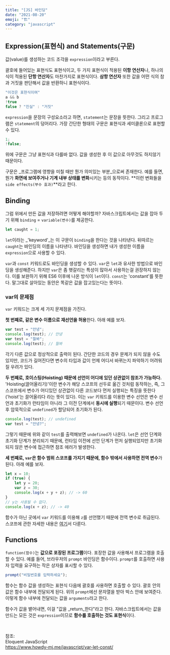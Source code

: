 ```yaml
---
title: "[JS] 바인딩"
date: "2021-08-20"
emoji: "🏗"
category: "javascript"
---
```


## Expression(표현식) and Statements(구문)

값(value)를 생성하는 코드 조각을 `expression`이라고 부른다.

괄호에 들어있는 표현식도 표현식이고, 두 가지 표현식이 적용된 **이항 연산자**나, 하나의 식이 적용된 **단항 연산자**도 마찬가지로 표현식이다.
**삼항 연산자** 또한 값을 어떤 식의 참과 거짓을 판단해서 값을 반환하니 표현식이다.
```js
"이것은 표현식이여"
a && b
!true
false ? "진실" : "거짓"
```

`expression`을 문장의 구성요소라고 하면, `statement`는 문장을 뜻한다. 
그리고 프로그램은 `statement`의 덩어리다.
가장 간단한 형태의 구문은 표현식과 세미클론으로 표현할 수 있다.
```js
1;
!false;
```
위에 구문은 그냥 표현식과 다를바 없다. 값을 생성한 후 이 값으로 아무것도 하지않기 때문이다.

구문은 _프로그램에 영향을 미칠 때만 뭔가 의미있는 부분_으로써 존재한다.
예를 들면, 뭔가 **화면에 보여주거나 기계 내부 상태를 변화**시키는 등의 동작이다. **이런 변화들을 `side effects(부수 효과)`**라고 한다.


## Binding

그럼 위에서 만든 값을 저장하려면 어떻게 해야할까? 자바스크립트에서는 값을 잡아 두기 위해 `binding` = `variable(변수)`를 제공한다.
```js
let caught = 1;
```
`let`이라는 _'keyword'_는 이 구문이 `binding`을 한다는 것을 나타낸다. 뒤따르는 `caught`는 바인딩의 이름을 나타낸다.
바인딩을 생성하면 내가 생성한 이름을 `expression`으로 사용할 수 있다.

`var`과 `const` 키워드로도 바인딩을 생성할 수 있다. `var`은 `let`과 유사한 방법으로 바인딩을 생성해준다. 하지만 `var`은 좀 햇갈리는 특성이 많아서 사용하는걸 권장하지 않는다.
이를 보완하기 위해 ES6 이후에 나온 방식이 `let`이다. `const`는 'constant'를 뜻한다. 말그대로 살아있는 동안은 똑같은 값을 잡고있는다는 뜻이다.

### var의 문제점
`var` 키워드는 크게 세 가지 문제점을 가진다.

**첫 번째로, 같은 변수 이름으로 재선언을 허용**한다. 아래 예를 보자.
```js
var test = "안녕";
console.log(test); // 안녕
var test = "뭘봐";
console.log(test); // 뭘봐
```
각기 다른 값으로 정상적으로 출력이 된다. 간단한 코드의 경우 문제가 되지 않을 수도 있지만, 코드가 길어진다면 변수의 타입과 값이 언제 어디서 바뀌는지 파악하기 어려워질 우려가 있다.

**두 번째로, 호이스팅(Hoisting) 때문에 선언이 어디에 있던 상관없이 참조가 가능하다.** 
'Hoisting(끌어올리기)'이란 변수가 해당 스코프의 선두로 옮긴 것처럼 동작하는, 즉, 그 스코프에서 변수가 어디있던 상관없이 다른 코드보다 먼저 실행되는 특징을 뜻한다('hoist'는 끌어올리다 라는 뜻이 있다).
이는 `var` 키워드를 이용한 변수 선언은 변수 선언과 초기화가 런타임이 아니라 그 이전 단계에서 **동시에 실행**되기 때문이다. 변수 선언 후 암묵적으로 `undefined`가 할당되어 초기화가 된다.

```js
console.log(test); // undefined
var test = "안녕?";
```

그렇기 때문에 위와 같이 `test`를 출력해보면 `undefined`가 나온다.
`let`은 선언 단계와 초기화 단계가 분리되기 때문에, 런타임 이전에 선언 단계가 먼저 실행되었지만 초기화되지 않은 변수에 접근하면 참조 에러가 발생한다.

**세 번째로, `var`은 함수 범위 스코프를 가지기 때문에, 함수 밖에서 사용하면 전역 변수**가 된다. 아래 예를 보자.

```js
let x = 10;
if (true) {
    let y = 20;
    var z = 30;
    console.log(x + y + z); // -> 60
}
// y는 사용될 수 없다.
console.log(x + z); // -> 40
```

함수가 아닌 곳에서 `var` 키워드를 이용해 `z`를 선언했기 때문에 전역 변수로 취급된다. 스코프에 관한 자세한 내용은 [여기](https://woong-jae.com/javascript/210822-functions)서 다룬다.


## Functions

`function(함수)`는 **값으로 포장된 프로그램**이다. 포장한 값을 사용해서 프로그램을 호출할 수 있다. 예를 들어, 브라우저의 `prompt` 바인딩은 함수이다.
`prompt`를 호출하면 사용자 입력을 요구하는 작은 상자를 표시할 수 있다.
```js
prompt("비밀번호를 입력하세요");
```
함수는 함수 값을 생성하는 표현식 다음에 괄호를 사용하면 호출할 수 있다. 괄호 안의 값은 함수 내부에 전달되게 된다. 위의 `prompt`에선 문자열을 받아 박스 안에 보여준다.
이렇게 함수 내부에 전달되는 값을 `arguments`라고 한다.

함수가 값을 뱉어내면, 이걸 "값을 _return_한다"라고 한다. 자바스크립트에서는 값을 만드는 모든 것은 `expression`이므로 **함수를 호출하는 것도 표현식**이다.

<br/>

참조:  
Eloquent JavaScript  
<https://www.howdy-mj.me/javascript/var-let-const/>
